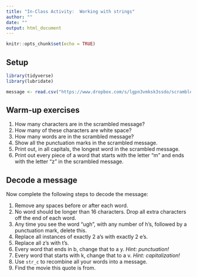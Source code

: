 ```yaml
---
title: "In-Class Activity:  Working with strings"
author: ""
date: ""
output: html_document
---
```


```r
knitr::opts_chunk$set(echo = TRUE)
```
## Setup



```r

library(tidyverse)
library(lubridate)

message <- read.csv("https://www.dropbox.com/s/lgpn3vmksk3ssdo/scrambled_message.txt?dl=1", stringsAsFactors = FALSE)$Word
```


## Warm-up exercises

1. How many characters are in the scrambled message?
2. How many of these characters are white space?
3. How many words are in the scrambled message?
4. Show all the punctuation marks in the scrambled message.
5. Print out, in all capitals, the longest word in the scrambled message.
6. Print out every piece of a word that starts with the letter "m" and ends with the letter "z" in the scrambled message.

## Decode a message

Now complete the following steps to decode the message:

1. Remove any spaces before or after each word.
2. No word should be longer than 16 characters. Drop all extra characters off the end of each word.
3. Any time you see the word "ugh", with any number of h's, followed by a punctuation mark, delete this.
4. Replace all instances of exactly 2 a's with exactly 2 e's.
5. Replace all z's with t's.
6. Every word that ends in b, change that to a y.  *Hint: punctuation!*
7. Every word that starts with k, change that to a v.  *Hint: capitalization!*
8. Use `str_c` to recombine all your words into a message.
9. Find the movie this quote is from.

